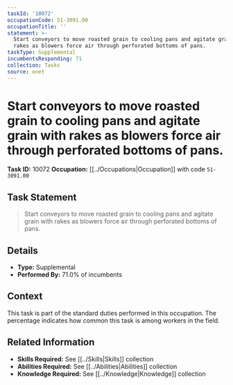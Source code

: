 ```yaml
---
taskId: '10072'
occupationCode: 51-3091.00
occupationTitle: ''
statement: >-
  Start conveyors to move roasted grain to cooling pans and agitate grain with
  rakes as blowers force air through perforated bottoms of pans.
taskType: Supplemental
incumbentsResponding: 71
collection: Tasks
source: onet
---
```

# Start conveyors to move roasted grain to cooling pans and agitate grain with rakes as blowers force air through perforated bottoms of pans.

**Task ID:** 10072
**Occupation:** [[../Occupations|Occupation]] with code `51-3091.00`

## Task Statement

> Start conveyors to move roasted grain to cooling pans and agitate grain with rakes as blowers force air through perforated bottoms of pans.

## Details

- **Type:** Supplemental
- **Performed By:** 71.0% of incumbents

## Context

This task is part of the standard duties performed in this occupation. The percentage indicates how common this task is among workers in the field.

## Related Information

- **Skills Required:** See [[../Skills|Skills]] collection
- **Abilities Required:** See [[../Abilities|Abilities]] collection
- **Knowledge Required:** See [[../Knowledge|Knowledge]] collection
